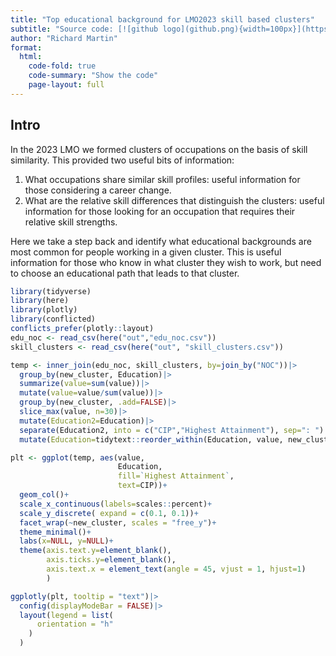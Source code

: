 ```yaml
---
title: "Top educational background for LMO2023 skill based clusters"
subtitle: "Source code: [![github logo](github.png){width=100px}](https://github.com/bcgov/education_clustering){target='_blank'}"
author: "Richard Martin"
format:
  html:
    code-fold: true
    code-summary: "Show the code"
    page-layout: full
---
```


## Intro

In the 2023 LMO we formed clusters of occupations on the basis of skill similarity. This provided two useful bits of information:

1) What occupations share similar skill profiles: useful information for those considering a career change. 
2) What are the relative skill differences that distinguish the clusters: useful information for those looking for an occupation that requires their relative skill strengths.

Here we take a step back and identify what educational backgrounds are most common for people working in a given cluster. This is useful information for those who know in what cluster they wish to work, but need to choose an educational path that leads to that cluster.

```r
library(tidyverse)
library(here)
library(plotly)
library(conflicted)
conflicts_prefer(plotly::layout)
edu_noc <- read_csv(here("out","edu_noc.csv"))
skill_clusters <- read_csv(here("out", "skill_clusters.csv"))
```



```r
temp <- inner_join(edu_noc, skill_clusters, by=join_by("NOC"))|>
  group_by(new_cluster, Education)|>
  summarize(value=sum(value))|>
  mutate(value=value/sum(value))|>
  group_by(new_cluster, .add=FALSE)|>
  slice_max(value, n=30)|>
  mutate(Education2=Education)|>
  separate(Education2, into = c("CIP","Highest Attainment"), sep=": ")|>
  mutate(Education=tidytext::reorder_within(Education, value, new_cluster))

plt <- ggplot(temp, aes(value, 
                        Education,
                        fill=`Highest Attainment`,
                        text=CIP))+
  geom_col()+
  scale_x_continuous(labels=scales::percent)+
  scale_y_discrete( expand = c(0.1, 0.1))+
  facet_wrap(~new_cluster, scales = "free_y")+
  theme_minimal()+
  labs(x=NULL, y=NULL)+
  theme(axis.text.y=element_blank(), 
        axis.ticks.y=element_blank(),
        axis.text.x = element_text(angle = 45, vjust = 1, hjust=1)
        )

ggplotly(plt, tooltip = "text")|>
  config(displayModeBar = FALSE)|>
  layout(legend = list(
      orientation = "h"
    )
  )
```

